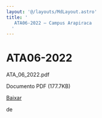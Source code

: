 ```yaml
---
layout: '@/layouts/MdLayout.astro'
title: '
   ATA06-2022 — Campus Arapiraca
  '
---
```




ATA06-2022
==========












 ATA\_06\_2022.pdf
   

 Documento PDF
 (177.7KB)
 

[Baixar](https://arapiraca.ufal.br/graduacao/ciencia-da-computacao/documentos/atas-do-colegiado-e-nde/colegiado/2022/copy5_of_ata_01_2022.pdf/%40%40download/file/ATA_06_2022.pdf) 



























 de
 

















